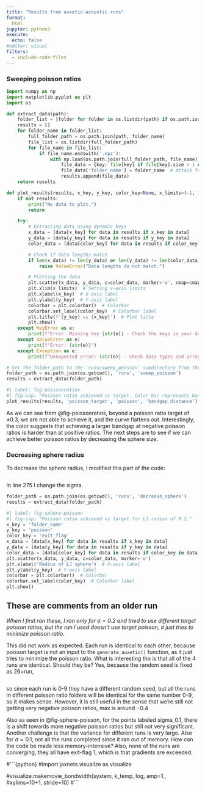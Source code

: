 ```yaml
---
title: "Results from auxetic-acoustic runs"
format:
  html
jupyter: python3
execute:
  echo: false
#editor: visual
filters:
  - include-code-files
---
```

### Sweeping poisson ratios

```python
import numpy as np
import matplotlib.pyplot as plt
import os
```

```python
def extract_data(path):
    folder_list = [folder for folder in os.listdir(path) if os.path.isdir(os.path.join(path, folder))]
    results = []
    for folder_name in folder_list:
        full_folder_path = os.path.join(path, folder_name)
        file_list = os.listdir(full_folder_path)
        for file_name in file_list:
            if file_name.endswith('.npz'):
                with np.load(os.path.join(full_folder_path, file_name), allow_pickle=True) as file:
                    file_data = {key: file[key] if file[key].size > 1 else file[key].item() for key in file.files}
                    file_data['folder_name'] = folder_name  # Attach folder name to the results
                    results.append(file_data)
    return results
```

```python
def plot_results(results, x_key, y_key, color_key=None, x_limits=(-1, 1), cmap='jet', vmin=0, vmax=1):
    if not results:
        print("No data to plot.")
        return

    try:
        # Extracting data using dynamic keys
        x_data = [data[x_key] for data in results if x_key in data]
        y_data = [data[y_key] for data in results if y_key in data]
        color_data = [data[color_key] for data in results if color_key in data]

        # Check if data lengths match
        if len(x_data) != len(y_data) or len(y_data) != len(color_data):
            raise ValueError("Data lengths do not match.")

        # Plotting the data
        plt.scatter(x_data, y_data, c=color_data, marker='o', cmap=cmap, vmin=vmin, vmax=vmax)
        plt.xlim(x_limits)  # Setting x-axis limits
        plt.xlabel(x_key)  # X-axis label
        plt.ylabel(y_key)  # Y-axis label
        colorbar = plt.colorbar()  # Colorbar
        colorbar.set_label(color_key)  # Colorbar label
        plt.title(f'{y_key} vs {x_key}')  # Plot title
        plt.show()
    except KeyError as e:
        print(f"Error: Missing key {str(e)} - Check the keys in your datasets.")
    except ValueError as e:
        print(f"Error: {str(e)}")
    except Exception as e:
        print(f"Unexpected error: {str(e)} - Check data types and array shapes.")
```

```python
# Set the folder_path to the 'runs/sweep_poisson' subdirectory from the current working directory
folder_path = os.path.join(os.getcwd(), 'runs', 'sweep_poisson')
results = extract_data(folder_path)

```

```python
#| label: fig-poissonratios
#| fig-cap: "Poisson ratio achieved vs target. Color bar represents bandgap difference."
plot_results(results, 'poisson_target', 'poisson', 'bandgap_distance')
```

::: {.notes}
As we can see from @fig-poissonratios, beyond a poisson ratio target of $\pm 0.3$, we are not able to achieve it, and the curve flattens out. Interestingly, the color suggests that achieving a larger bandgap at negative poisson ratios is harder than at positive ratios. The next steps are to see if we can achieve better poisson ratios by decreasing the sphere size. 
:::

### Decreasing sphere radius

::: {.notes}
To decrease the sphere radius, I modified this part of the code:


```.python
```
In line 275 I change the sigma.
:::

```python
folder_path = os.path.join(os.getcwd(), 'runs', 'decrease_sphere')
results = extract_data(folder_path)
```

```python
#| label: fig-sphere-poisson
#| fig-cap: "Poisson ratio achieved vs target for LJ radius of 0.2."
x_key = 'folder_name'
y_key = 'poisson'
color_key = 'exit_flag'
x_data = [data[x_key] for data in results if x_key in data]
y_data = [data[y_key] for data in results if y_key in data]
color_data = [data[color_key] for data in results if color_key in data]
plt.scatter(x_data, y_data, c=color_data, marker='o')
plt.xlabel('Radius of LJ sphere')  # X-axis label
plt.ylabel(y_key)  # Y-axis label
colorbar = plt.colorbar()  # Colorbar
colorbar.set_label(color_key)  # Colorbar label
plt.show()
```
::: {.notes}
::: {.callout-note collapse="true"}
## These are comments from an older run
*When I first ran these, I ran only for $\sigma = 0.2$ and tried to use different target poisson ratios, but the run I used doesn't use target poisson, it just tries to minimize poisson ratio.*

This did not work as expected. Each run is identical to each other, because poisson target is not an input to the `generate_auxetic()` function, as it just tries to minimize the poisson ratio. What is interesting tho is that all of the 4 runs are identical. Should they be? Yes, because the random seed is fixed as 26+run, 

```.python
```
so since each run is 0-9 they have a different random seed, but all the runs in different poisson ratio folders will be identical for the same number 0-9, so it makes sense. However, it is still useful in the sense that we're still not getting very negative poisson ratios, max is around $-0.4$
:::

Also as seen in @fig-sphere-poisson, for the points labeled sigma_0.1, there is a shift towards more negative poisson ratios but still not very significant. Another challenge is that the variance for different runs is very large. Also for $\sigma = 0.1$, not all the runs completed since it ran out of memory. How can the code be made less memory-intensive? Also, none of the runs are converging, they all have exit-flag 1, which is that gradients are exceeded. 
:::


#```{python}
#import jaxnets.visualize as visualize

#visualize.makemovie_bondwidth(system, k_temp, log, amp=1., #xylims=10+1, stride=10)
#```